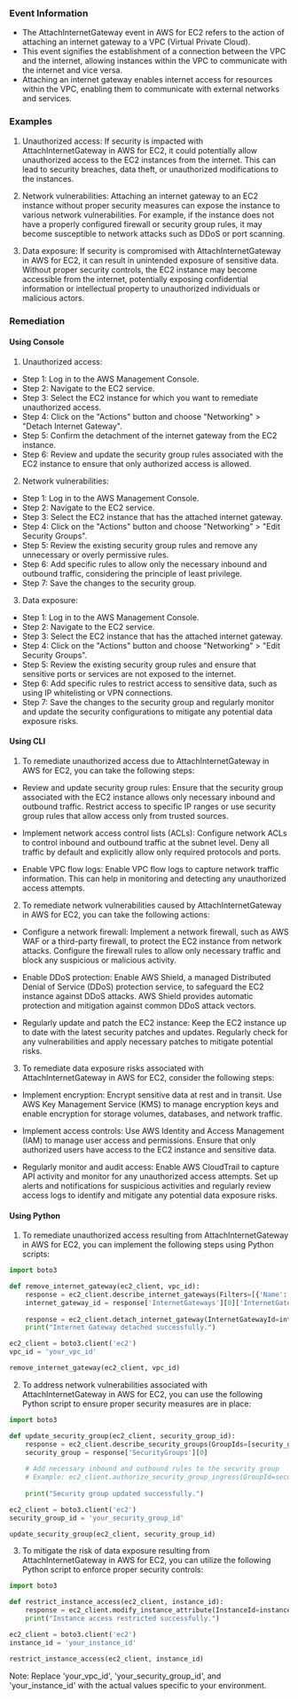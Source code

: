 
### Event Information

- The AttachInternetGateway event in AWS for EC2 refers to the action of attaching an internet gateway to a VPC (Virtual Private Cloud).
- This event signifies the establishment of a connection between the VPC and the internet, allowing instances within the VPC to communicate with the internet and vice versa.
- Attaching an internet gateway enables internet access for resources within the VPC, enabling them to communicate with external networks and services.


### Examples

1. Unauthorized access: If security is impacted with AttachInternetGateway in AWS for EC2, it could potentially allow unauthorized access to the EC2 instances from the internet. This can lead to security breaches, data theft, or unauthorized modifications to the instances.

2. Network vulnerabilities: Attaching an internet gateway to an EC2 instance without proper security measures can expose the instance to various network vulnerabilities. For example, if the instance does not have a properly configured firewall or security group rules, it may become susceptible to network attacks such as DDoS or port scanning.

3. Data exposure: If security is compromised with AttachInternetGateway in AWS for EC2, it can result in unintended exposure of sensitive data. Without proper security controls, the EC2 instance may become accessible from the internet, potentially exposing confidential information or intellectual property to unauthorized individuals or malicious actors.

### Remediation

#### Using Console

1. Unauthorized access:
- Step 1: Log in to the AWS Management Console.
- Step 2: Navigate to the EC2 service.
- Step 3: Select the EC2 instance for which you want to remediate unauthorized access.
- Step 4: Click on the "Actions" button and choose "Networking" > "Detach Internet Gateway".
- Step 5: Confirm the detachment of the internet gateway from the EC2 instance.
- Step 6: Review and update the security group rules associated with the EC2 instance to ensure that only authorized access is allowed.

2. Network vulnerabilities:
- Step 1: Log in to the AWS Management Console.
- Step 2: Navigate to the EC2 service.
- Step 3: Select the EC2 instance that has the attached internet gateway.
- Step 4: Click on the "Actions" button and choose "Networking" > "Edit Security Groups".
- Step 5: Review the existing security group rules and remove any unnecessary or overly permissive rules.
- Step 6: Add specific rules to allow only the necessary inbound and outbound traffic, considering the principle of least privilege.
- Step 7: Save the changes to the security group.

3. Data exposure:
- Step 1: Log in to the AWS Management Console.
- Step 2: Navigate to the EC2 service.
- Step 3: Select the EC2 instance that has the attached internet gateway.
- Step 4: Click on the "Actions" button and choose "Networking" > "Edit Security Groups".
- Step 5: Review the existing security group rules and ensure that sensitive ports or services are not exposed to the internet.
- Step 6: Add specific rules to restrict access to sensitive data, such as using IP whitelisting or VPN connections.
- Step 7: Save the changes to the security group and regularly monitor and update the security configurations to mitigate any potential data exposure risks.

#### Using CLI

1. To remediate unauthorized access due to AttachInternetGateway in AWS for EC2, you can take the following steps:

- Review and update security group rules: Ensure that the security group associated with the EC2 instance allows only necessary inbound and outbound traffic. Restrict access to specific IP ranges or use security group rules that allow access only from trusted sources.

- Implement network access control lists (ACLs): Configure network ACLs to control inbound and outbound traffic at the subnet level. Deny all traffic by default and explicitly allow only required protocols and ports.

- Enable VPC flow logs: Enable VPC flow logs to capture network traffic information. This can help in monitoring and detecting any unauthorized access attempts.

2. To remediate network vulnerabilities caused by AttachInternetGateway in AWS for EC2, you can take the following actions:

- Configure a network firewall: Implement a network firewall, such as AWS WAF or a third-party firewall, to protect the EC2 instance from network attacks. Configure the firewall rules to allow only necessary traffic and block any suspicious or malicious activity.

- Enable DDoS protection: Enable AWS Shield, a managed Distributed Denial of Service (DDoS) protection service, to safeguard the EC2 instance against DDoS attacks. AWS Shield provides automatic protection and mitigation against common DDoS attack vectors.

- Regularly update and patch the EC2 instance: Keep the EC2 instance up to date with the latest security patches and updates. Regularly check for any vulnerabilities and apply necessary patches to mitigate potential risks.

3. To remediate data exposure risks associated with AttachInternetGateway in AWS for EC2, consider the following steps:

- Implement encryption: Encrypt sensitive data at rest and in transit. Use AWS Key Management Service (KMS) to manage encryption keys and enable encryption for storage volumes, databases, and network traffic.

- Implement access controls: Use AWS Identity and Access Management (IAM) to manage user access and permissions. Ensure that only authorized users have access to the EC2 instance and sensitive data.

- Regularly monitor and audit access: Enable AWS CloudTrail to capture API activity and monitor for any unauthorized access attempts. Set up alerts and notifications for suspicious activities and regularly review access logs to identify and mitigate any potential data exposure risks.

#### Using Python

1. To remediate unauthorized access resulting from AttachInternetGateway in AWS for EC2, you can implement the following steps using Python scripts:

```python
import boto3

def remove_internet_gateway(ec2_client, vpc_id):
    response = ec2_client.describe_internet_gateways(Filters=[{'Name': 'attachment.vpc-id', 'Values': [vpc_id]}])
    internet_gateway_id = response['InternetGateways'][0]['InternetGatewayId']
    
    response = ec2_client.detach_internet_gateway(InternetGatewayId=internet_gateway_id, VpcId=vpc_id)
    print("Internet Gateway detached successfully.")

ec2_client = boto3.client('ec2')
vpc_id = 'your_vpc_id'

remove_internet_gateway(ec2_client, vpc_id)
```

2. To address network vulnerabilities associated with AttachInternetGateway in AWS for EC2, you can use the following Python script to ensure proper security measures are in place:

```python
import boto3

def update_security_group(ec2_client, security_group_id):
    response = ec2_client.describe_security_groups(GroupIds=[security_group_id])
    security_group = response['SecurityGroups'][0]
    
    # Add necessary inbound and outbound rules to the security group
    # Example: ec2_client.authorize_security_group_ingress(GroupId=security_group_id, IpProtocol='tcp', FromPort=80, ToPort=80, CidrIp='0.0.0.0/0')
    
    print("Security group updated successfully.")

ec2_client = boto3.client('ec2')
security_group_id = 'your_security_group_id'

update_security_group(ec2_client, security_group_id)
```

3. To mitigate the risk of data exposure resulting from AttachInternetGateway in AWS for EC2, you can utilize the following Python script to enforce proper security controls:

```python
import boto3

def restrict_instance_access(ec2_client, instance_id):
    response = ec2_client.modify_instance_attribute(InstanceId=instance_id, Groups=['your_security_group_id'])
    print("Instance access restricted successfully.")

ec2_client = boto3.client('ec2')
instance_id = 'your_instance_id'

restrict_instance_access(ec2_client, instance_id)
```

Note: Replace 'your_vpc_id', 'your_security_group_id', and 'your_instance_id' with the actual values specific to your environment.

